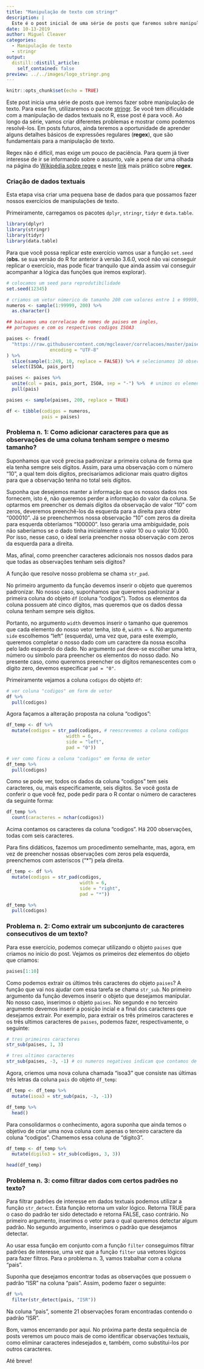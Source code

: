 ```yaml
---
title: "Manipulação de texto com stringr"
description: |
  Este é o post inicial de uma série de posts que faremos sobre manipulações de texto com o pacote stringr. Iremos criar alguns problemas e mostrar quais funções do pacote devemos utilizar para solucionar esses problemas. Aprenderemos a limpar os dados e a padronizá-los. Se você tem dificuldade com manipulação de texto, esse post é para você.
date: 10-13-2019
author: Miguel Cleaver
categories:
  - Manipulação de texto
  - stringr
output:
  distill::distill_article:
    self_contained: false
preview: ../../images/logo_stringr.png
---
```


```r
knitr::opts_chunk$set(echo = TRUE)
```
<!-- More -->

Este post inicia uma série de posts que iremos fazer sobre manipulação de texto. Para esse fim, utilizaremos o pacote [stringr](https://www.rdocumentation.org/packages/stringr/versions/1.4.0). Se você tem dificuldade com a manipulação de dados textuais no R, esse post é para você. Ao longo da série, vamos criar diferentes problemas e mostrar como podemos resolvê-los. Em posts futuros, ainda teremos a oportunidade de aprender alguns detalhes básicos de expressões regulares (**regex**), que são fundamentais para a manipulação de texto.

Regex não é difícil, mas exige um pouco de paciência. Para quem já tiver interesse de ir se informando sobre o assunto, vale a pena dar uma olhada na página do [Wikipédia sobre regex](https://pt.wikipedia.org/wiki/Express%C3%A3o_regular) e neste [link](https://regexr.com/) mais prático sobre **regex**.

### Criação de dados textuais

Esta etapa visa criar uma pequena base de dados para que possamos fazer nossos exercícios de manipulações de texto.

Primeiramente, carregamos os pacotes `dplyr`, `stringr`, `tidyr` e `data.table`.

```r
library(dplyr)
library(stringr)
library(tidyr)
library(data.table)
```

Para que você possa replicar este exercício vamos usar a função `set.seed` (**obs.** se sua versão do R for anterior à versão 3.6.0, você não vai conseguir replicar o exercício, mas pode ficar tranquilo que ainda assim vai conseguir acompanhar a lógica das funções que iremos explorar).

```r
# colocamos um seed para reprodutibilidade
set.seed(12345)

# criamos um vetor númerico de tamanho 200 com valores entre 1 e 99999; 
numeros <- sample(1:99999, 200) %>% 
  as.character()

## baixamos uma correlacao de nomes de paises em ingles,
## portugues e com os respectivos codigos ISOA3

paises <- fread(
  "https://raw.githubusercontent.com/mgcleaver/correlacoes/master/paises_isoa.txt",
                encoding = "UTF-8"
) %>% 
  slice(sample(1:249, 10, replace = FALSE)) %>% # selecionamos 10 observações aleatórias
  select(ISOA, pais_port)

paises <- paises %>% 
  unite(col = pais, pais_port, ISOA, sep = "-") %>%  # unimos os elementos de duas colunas
  pull(pais)

paises <- sample(paises, 200, replace = TRUE)

df <- tibble(codigos = numeros,
             pais = paises)
```


### Problema n. 1: Como adicionar caracteres para que as observações de uma coluna tenham sempre o mesmo tamanho?

Suponhamos que você precisa padronizar a primeira coluna de forma que ela tenha sempre seis dígitos. Assim, para uma observação com o número "10", a qual tem dois dígitos, precisaríamos adicionar mais quatro dígitos para que a observação tenha no total seis dígitos.

Suponha que desejemos manter a informação que os nossos dados nos fornecem, isto é, não queremos perder a informação do valor da coluna. Se optarmos em preencher os demais dígitos da observação de valor "10" com zeros, deveremos preenchê-los da esquerda para a direita para obter "000010". Já se preenchermos nossa observação "10" com zeros da direita para esquerda obteríamos "100000". Isso geraria uma ambiguidade, pois não saberíamos se o dado tinha inicialmente o valor 10 ou o valor 10.000. Por isso, nesse caso, o ideal seria preencher nossa observação com zeros da esquerda para a direita. 

Mas, afinal, como preencher caracteres adicionais nos nossos dados para que todas as observações tenham seis dígitos? 

A função que resolve nosso problema se chama `str_pad`. 

No primeiro argumento da função devemos inserir o objeto que queremos padronizar. No nosso caso, suponhamos que queremos padronizar a primeira coluna do objeto `df` (coluna "codigos"). Todos os elementos da coluna possuem até cinco dígitos, mas queremos que os dados dessa coluna tenham sempre seis dígitos.

Portanto, no argumento `width` devemos inserir o tamanho que queremos que cada elemento do nosso vetor tenha, isto é, `width = 6`. No argumento `side` escolhemos "left" (esquerda), uma vez que, para este exemplo, queremos completar o nosso dado com um caractere da nossa escolha pelo lado esquerdo do dado. No argumento `pad` deve-se escolher uma letra, número ou símbolo para preencher os elementos do nosso dado. No presente caso, como queremos preencher os dígitos remanescentes com o dígito zero, devemos especificar `pad = "0"`.

Primeiramente vejamos a coluna `codigos` do objeto `df`:

```r
# ver coluna "codigos" em form de vetor
df %>% 
  pull(codigos)
```

Agora façamos a alteração proposta na coluna "codigos":

```r
df_temp <- df %>% 
  mutate(codigos = str_pad(codigos, # reescrevemos a coluna codigos
                      width = 6, 
                      side = "left", 
                      pad = "0"))

# ver como ficou a coluna "codigos" em forma de vetor
df_temp %>% 
  pull(codigos)
```

Como se pode ver, todos os dados da coluna "codigos" tem seis caracteres, ou, mais especificamente, seis dígitos. Se você gosta de conferir o que você fez, pode pedir para o R contar o número de caracteres da seguinte forma:

```r
df_temp %>% 
  count(caracteres = nchar(codigos))

```

Acima contamos os caracteres da coluna "codigos". Há 200 observações, todas com seis caracteres.

Para fins didáticos, fazemos um procedimento semelhante, mas, agora, em vez de preencher nossas observações com zeros pela esquerda, preenchemos com asteriscos ("\*") pela direita.

```r
df_temp <- df %>% 
  mutate(codigos = str_pad(codigos,
                           width = 6,
                           side = "right",
                           pad = "*"))

df_temp %>% 
  pull(codigos)
```

### Problema n. 2: Como extrair um subconjunto de caracteres consecutivos de um texto?

Para esse exercício, podemos começar utilizando o objeto `paises` que criamos no início do post. Vejamos os primeiros dez elementos do objeto que criamos:

```r
paises[1:10]
```

Como podemos extrair os últimos três caracteres do objeto `paises`? A função que vai nos ajudar com essa tarefa se chama `str_sub`. No primeiro argumento da função devemos inserir o objeto que desejamos manipular. No nosso caso, inserimos o objeto `paises`. No segundo e no terceiro argumento devemos inserir a posição incial e a final dos caracteres que desejamos extrair. Por exemplo, para extrair os três primeiros caracteres e os três ultimos caracteres de `paises`, podemos fazer, respectivamente, o seguinte: 

```r
# tres primeiros caracteres
str_sub(paises, 1, 3)
```


```r
# tres ultimos caracteres
str_sub(paises, -3, -1) # os numeros negativos indicam que contamos de trás para frente
```

Agora, criemos uma nova coluna chamada "isoa3" que consiste nas últimas três letras da coluna `pais` do objeto `df_temp`:
 
```r
df_temp <- df_temp %>% 
  mutate(isoa3 = str_sub(pais, -3, -1))

df_temp %>% 
  head()
```

Para consolidarmos o conhecimento, agora suponha que ainda temos o objetivo de criar uma nova coluna com apenas o terceiro caractere da coluna "codigos". Chamemos essa coluna de "digito3".

```r
df_temp <- df_temp %>% 
  mutate(digito3 = str_sub(codigos, 3, 3))

head(df_temp)
```

### Problema n. 3: como filtrar dados com certos padrões no texto?

Para filtrar padrões de interesse em dados textuais podemos utilizar a função `str_detect`. Esta função retorna um valor lógico. Retorna TRUE para o caso do padrão ter sido detectado e retorna FALSE, caso contrário. No primeiro argumento, inserimos o vetor para o qual queremos detectar algum padrão. No segundo argumento, inserimos o padrão que desejamos detectar. 

Ao usar essa função em conjunto com a função `filter` conseguimos filtrar padrões de interesse, uma vez que a função `filter ` usa vetores lógicos para fazer filtros. Para o problema n. 3, vamos trabalhar com a coluna "pais".

Suponha que desejamos encontrar todas as observações que possuem o padrão "ISR" na coluna "pais". Assim, podemo fazer o seguinte:

```r
df %>% 
  filter(str_detect(pais, "ISR"))
```

Na coluna "pais", somente 21 observações foram encontradas contendo o padrão "ISR".


Bom, vamos encerrando por aqui. No próxima parte desta sequência de posts veremos um pouco mais de como identificar observações textuais, como eliminar caracteres indesejados e, também, como substitui-los por outros caracteres.

Até breve!